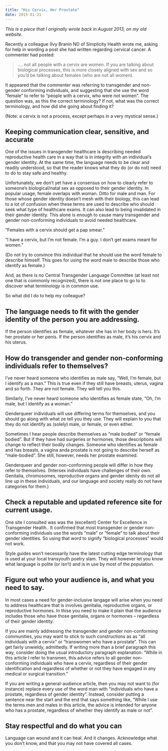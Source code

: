 ```yaml
---
title: "His Cervix, Her Prostate"
date: 2015-01-31
---
```

_This is a piece that I originally wrote back in August 2013, on my old website._

Recently a colleague (Ivy Branin ND of Simplicity Health wrote me, asking for help in wording a post she had written regarding cervical cancer. A commenter had posted:

> …. not all people with a cervix are women. If you are talking about biological processes, this is more closely aligned with sex and so you’d be talking about females (who are not all women).

It appeared that the commenter was referring to transgender and non-gender conforming individuals, and suggesting that she use the word “female” to refer to “people with a cervix, who were not women”. The question was, as this the correct terminology? If not, what was the correct terminology, and how did she going about finding it?

(Note: a cervix is not a process, except perhaps in a very mystical sense.)

## Keeping communication clear, sensitive, and accurate
One of the issues in transgender healthcare is describing needed reproductive health care in a way that is in integrity with an individual’s gender identity. At the same time, the language needs to be clear and readily understood, so that the reader knows what they do (or do not) need to do to stay safe and healthy.

Unfortunately, we don’t yet have a consensus on how to clearly refer to someone’s biological/natal sex as opposed to their gender identity. In popular usage, female overlaps with woman. Ditto for male and man. For those whose gender identity doesn’t mesh with their biology, this can lead to a lot of confusion when these terms are used to describe who should seek what type of healthcare exams. It can also lead to being invalidated in their gender identity. This alone is enough to cause many transgender and gender non-conforming individuals to avoid needed healthcare.

“Females with a cervix should get a pap smear.”

“I have a cervix, but I’m not female. I’m a guy. I don’t get exams meant for women.”

(Do not try to convince this individual that he should use the word female to describe himself. This goes for using the word male to describe those who identify as female.)

And, as there is no Central Transgender Language Committee (at least not one that is commonly recognized), there is not one place to go to to discover what terminology is in common use.

So what did I do to help my colleague?

## The language needs to fit with the gender identity of the person you are addressing.
If the person identifies as female, whatever she has in her body is hers. It’s her prostate or her penis. If the person identifies as male, it’s his cervix and his uterus.

## How do transgender and gender non-conforming individuals refer to themselves?
I’ve never heard someone who identifies as male say, “Well, I’m female, but I identify as a man.” This is true even if they still have breasts, uterus, vagina and so forth. They are not female. They will tell you this.

Similarly, I’ve never heard someone who identifies as female state, “Oh, I’m male, but I identify as a woman.”

Genderqueer individuals will use differing terms for themselves, and you should go along with what ze tell you they use. They will explain to you that they do not identify as (solely) male, or female, or even either.

Sometimes I hear people describe themselves as “male bodied” or “female bodied”. But if they have had surgeries or hormones, those descriptions will change to reflect their bodily changes. Someone who identifies as female and has breasts, a vagina anda prostate is not going to describe herself as “male-bodied”. She still, however, needs her prostate examined.

Genderqueer and gender non-conforming people will differ in how they refer to themselves. (Intersex individuals have challenges of their own. Genitalia, chromosomes, reproductive organs and gender idenity do not all line up in these individuals, and our language and society really do not have categories for them.)

## Check a reputable and updated reference site for current usage.
One site I consulted was was the (excellent) Center for Excellence in Transgender Health.. It confirmed that most transgender or gender non-conforming individuals use the words “male” or “female” to talk about their gender identities. So using that word to signify “biological processes” would not work.

Style guides won’t necessarily have the latest cutting edge terminology that is used at your local transyouth poetry slam. They will however let you know what language is polite (or isn’t) and is in use by most of the population.

## Figure out who your audience is, and what you need to say.
In most cases a need for gender-inclusive langage will arise when you need to address healthcare that is involves genitalia, reproductive organs, or reproductive hormones. In thise you need to make it plain that the audience includes those who have those genitalia, organs or hormones – regardless of their gender identity.

If you are mainly addressing the transgender and gender non-conforming communities, you may want to stick to such constructions as as “all individuals with a cervix” or “transwomen who have a prostate”. This can get fairly unwieldy, admittedly. If writing more than a brief paragraph this way, consider doing the usual introductory paragraph explanation: “While in this article I refer to transmen, this advice refers to all gender non-conforming individuals who have a cervix, regardless of their gender identification and regardless of whether or not they have engaged in any medical or surgical transition.”

If you are writing a general-audience article, then you may not want to (for instance) replace every use of the word man with “individuals who have a prostate, regardless of gender identity”. Instead, consider putting a sentence near the start and the end that says something like, “While I use the terms men and males in this article, the advice is intended for anyone who has a prostate, regardless of whether they identify as male or not”.

## Stay respectful and do what you can
Language can wound and it can heal. And it changes. Acknowledge what you don’t know, and that you may not have covered all cases.